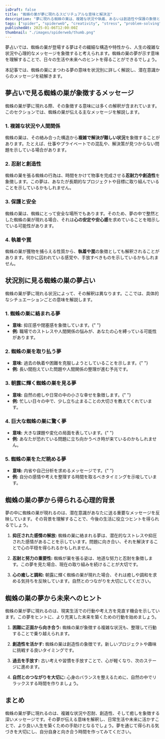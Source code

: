 ```yaml
---
isDraft: false
title: "蜘蛛の巣が夢に現れるスピリチュアルな意味と解決法"
description: "夢に現れる蜘蛛の巣は、複雑な状況や執着、あるいは創造性や保護の象徴として解釈されます。夢占いの視点から、心理的背景や人生へのヒントを詳しく解説します。"
tags: ["spider", "spiderweb", "creativity", "stress", "problem-solving", "healing", "bondage", "mental-stress"]
publishedAt: 2025-01-06T12:00:00Z
thumbnail: "./images/spiderweb/thumb.png"
---
```


夢占いでは、蜘蛛の巣が登場する夢はその繊細な構造や特性から、人生の複雑な状況や心理的なメッセージを象徴すると考えられます。蜘蛛の巣の夢が示す意味を理解することで、日々の生活や未来へのヒントを得ることができるでしょう。

本記事では、蜘蛛の巣にまつわる夢の意味を状況別に詳しく解説し、潜在意識からのメッセージを紐解きます。

<TableOfContents />

<AdUnit />

## 夢占いで見る蜘蛛の巣が象徴するメッセージ

蜘蛛の巣が夢に現れる際、その象徴する意味には多くの解釈が含まれています。このセクションでは、蜘蛛の巣が伝える主なメッセージを解説します。

### 1. 複雑な状況や人間関係

蜘蛛の巣は、その絡み合った構造から<strong>複雑で解決が難しい状況</strong>を象徴することがあります。たとえば、仕事やプライベートでの混乱や、解決策が見つからない問題を示している場合があります。

### 2. 忍耐と創造性

蜘蛛の巣を張る蜘蛛の行為は、時間をかけて物事を完成させる<strong>忍耐力や創造性</strong>を象徴します。この夢は、あなたが長期的なプロジェクトや目標に取り組んでいることを示しているかもしれません。

### 3. 保護と安全

蜘蛛の巣は、蜘蛛にとって安全な場所でもあります。そのため、夢の中で整然とした蜘蛛の巣が現れる場合、それは<strong>心の安定や安心感</strong>を求めていることを暗示している可能性があります。

### 4. 執着や罠

蜘蛛の巣が獲物を捕らえる性質から、**執着や罠**の象徴としても解釈されることがあります。何かに囚われている感覚や、手放すべきものを示しているかもしれません。

<AdUnit />

## 状況別に見る蜘蛛の巣の夢占い

蜘蛛の巣が夢に現れる状況によって、その解釈は異なります。ここでは、具体的なシチュエーションごとの意味を解説します。

### 1. 蜘蛛の巣に絡まれる夢

- <strong>意味:</strong> 抑圧感や閉塞感を象徴しています。{" "}
- <strong>例:</strong> 職場でのストレスや人間関係の悩みが、あなたの心を縛っている可能性があります。

### 2. 蜘蛛の巣を取り払う夢

- <strong>意味:</strong> 過去の執着や困難を克服しようとしていることを示します。{" "}
- <strong>例:</strong> 長い間抱えていた問題や人間関係の整理が進む予兆です。

### 3. 朝露に輝く蜘蛛の巣を見る夢

- <strong>意味:</strong> 自然の癒しや日常の中の小さな幸せを象徴します。{" "}
- <strong>例:</strong> 忙しい日々の中で、少し立ち止まることの大切さを教えてくれています。

### 4. 巨大な蜘蛛の巣に驚く夢

- <strong>意味:</strong> 大きな課題や変化の局面を表しています。{" "}
- <strong>例:</strong> あなたが恐れている問題に立ち向かうべき時が来ているのかもしれません。

### 5. 蜘蛛の巣をただ眺める夢

- <strong>意味:</strong> 内省や自己分析を求めるメッセージです。{" "}
- <strong>例:</strong> 自分の感情や考えを整理する時間を取るべきタイミングを示唆しています。

<AdUnit />

## 蜘蛛の巣の夢から得られる心理的背景

夢の中に蜘蛛の巣が現れるのは、潜在意識があなたに送る重要なメッセージを反映しています。その背景を理解することで、今後の生活に役立つヒントを得られるでしょう。

1. <strong>抑圧された感情の解放:</strong>
   蜘蛛の巣に絡まれる夢は、潜在的なストレスや抑圧された感情があることを示しています。問題に向き合い、それを解決することで心の平穏を得られるかもしれません。

2. <strong>忍耐と努力の重要性:</strong>
   蜘蛛が巣を張る姿は、地道な努力と忍耐を象徴します。この夢を見た場合、現在の取り組みを続けることが大切です。

3. <strong>心の癒しと調和:</strong>
   朝露に輝く蜘蛛の巣が現れた場合、それは癒しや調和を求める気持ちを反映しています。自然とのつながりを大切にしてください。

<AdUnit />

## 蜘蛛の巣の夢から未来へのヒント

蜘蛛の巣が夢に現れるのは、現実生活での行動や考え方を見直す機会を示しています。この夢をヒントに、より充実した未来を築くための行動を始めましょう。

1. <strong>困難に正面から向き合う:</strong>
   蜘蛛の巣が象徴する複雑な状況も、整理して行動することで乗り越えられます。

2. <strong>創造性を活かす:</strong>
   蜘蛛の巣は創造性の象徴です。新しいプロジェクトや趣味に挑戦する良いタイミングです。

3. <strong>過去を手放す:</strong>
   古い考えや習慣を手放すことで、心が軽くなり、次のステージに進めます。

4. <strong>自然とのつながりを大切に:</strong>
   心身のバランスを整えるために、自然の中でリラックスする時間を作りましょう。

<AdUnit />

## まとめ

蜘蛛の巣が夢に現れるのは、複雑な状況や忍耐、創造性、そして癒しを象徴する深いメッセージです。その夢が伝える意味を解釈し、日常生活や未来に活かすことで、より良い人生を築くための手助けとなるでしょう。夢を通じて得られる気づきを大切にし、自分自身と向き合う時間を作ってみてください。
